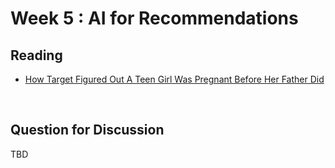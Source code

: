 # Week 5 : AI for Recommendations

## Reading

- [How Target Figured Out A Teen Girl Was Pregnant Before Her Father Did](https://www.forbes.com/sites/kashmirhill/2012/02/16/how-target-figured-out-a-teen-girl-was-pregnant-before-her-father-did)

<br>

## Question for Discussion 
TBD
